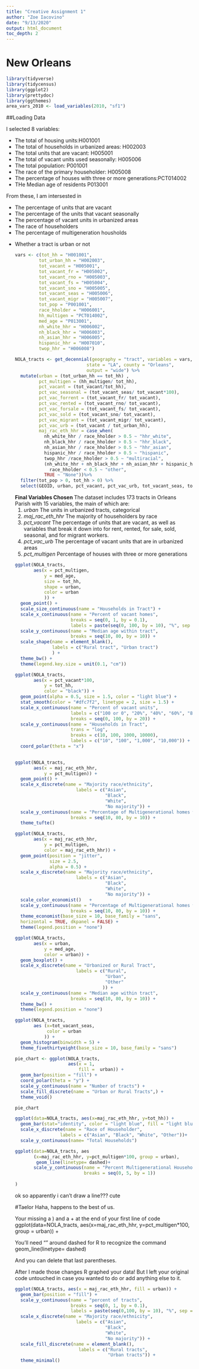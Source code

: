 ```yaml
---
title: "Creative Assignment 1"
author: "Zoe Iacovino"
date: "9/13/2020"
output: html_document
toc_depth: 2
---
```

# New Orleans

```r
library(tidyverse)
library(tidycensus)
library(ggplot2)
library(prettydoc)
library(ggthemes)
area_vars_2010 <- load_variables(2010, "sf1")
```

##Loading Data

I selected 8 variables: 
<ul>
<li> The total of housing units:H001001
<li> The total of households in urbanized areas: H002003
<li> The total units that are vacant: H005001
<li> The total of vacant units used seasonally: H005006
<li> The total population: P001001
<li> The race of the primary householder: H005008
<li> The percentage of houses with three or more generations:PCT014002
<li> THe Median age of residents P013001
</ul>

From these, I am intersested in 
<ul>
<li> The percentage of units that are vacant
<li> The percentage of the units that vacant seasonally
<li> The percentage of vacant units in urbanized areas
<li> The race of householders
<li> The percentage of multigeneration housholds
<li> Whether a tract is urban or not


```r
vars <- c(tot_hh = "H001001",
         tot_urban_hh = "H002003",
         tot_vacant = "H005001",
         tot_vacant_fr = "H005002",
         tot_vacant_rno = "H005003",
         tot_vacant_fs = "H005004",
         tot_vacant_sno = "H005005",
         tot_vacant_seas = "H005006",
         tot_vacant_migr = "H005007",
         tot_pop = "P001001",
         race_hholder = "H006001",
         hh_multigen = "PCT014002",
         med_age = "P013001",
         nh_white_hhr = "H006002",
         nh_black_hhr = "H006003",
         nh_asian_hhr = "H006005",
         hispanic_hhr = "H007010",
         twop_hhr = "H006008")

NOLA_tracts <- get_decennial(geography = "tract", variables = vars,
                           state = "LA", county = "Orleans",
                           output = "wide") %>%
  mutate(urban = (tot_urban_hh == tot_hh) ,
         pct_multigen = (hh_multigen/ tot_hh),
         pct_vacant = (tot_vacant/tot_hh),
         pct_vac_seasonal = (tot_vacant_seas/ tot_vacant*100),
         pct_vac_forrent = (tot_vacant_fr/ tot_vacant),
         pct_vac_rented = (tot_vacant_rno/ tot_vacant),
         pct_vac_forsale = (tot_vacant_fs/ tot_vacant),
         pct_vac_sold = (tot_vacant_sno/ tot_vacant),
         pct_vac_migrant = (tot_vacant_migr/ tot_vacant),
         pct_vac_urb = (tot_vacant / tot_urban_hh),
         maj_rac_eth_hhr = case_when(
           nh_white_hhr / race_hholder > 0.5 ~ "hhr_white",
           nh_black_hhr / race_hholder > 0.5 ~ "hhr_black",
           nh_asian_hhr / race_hholder > 0.5 ~ "hhr_asian",
           hispanic_hhr / race_hholder > 0.5 ~ "hispanic",
           twop_hhr /race_hholder > 0.5 ~ "multiracial",
           (nh_white_hhr + nh_black_hhr + nh_asian_hhr + hispanic_hhr + twop_hhr) /
             race_hholder < 0.5 ~ "other",
           TRUE ~ "None"))%>%
  filter(tot_pop > 0, tot_hh > 0) %>%
  select(GEOID, urban, pct_vacant, pct_vac_urb, tot_vacant_seas, tot_vacant_fr, tot_vacant_rno, tot_vacant_fs, tot_vacant_sno, tot_vacant_migr, pct_vac_seasonal, pct_multigen, maj_rac_eth_hhr, tot_hh, tot_pop, med_age) 
```
<b> Final Variables Chosen </b>
The dataset includes 173 tracts in Orleans Parish with 15 variables, the main of which are: 
<ol>
<li> *urban* The units in urbanized tracts, categorical
<li> *maj_rac_eth_hhr* The majority of householders by race
<li> *pct_vacant* The percentage of units that are vacant, as well as variables that break it down into for rent, rented, for sale, sold, seasonal, and for migrant workers.
<li> *pct_vac_urb* The percentage of vacant units that are in urbanized areas
<li> *pct_multigen* Percentage of houses with three or more generations
</ol>

```r
ggplot(NOLA_tracts, 
       aes(x = pct_multigen,
           y = med_age,
           size = tot_hh,
           shape = urban,
           color = urban
           )) +
  geom_point() +
  scale_size_continuous(name = "Households in Tract") +
  scale_x_continuous(name = "Percent of vacant homes",
                     breaks = seq(0, 1, by = 0.1),
                     labels = paste(seq(0, 100, by = 10), "%", sep = "")) +
  scale_y_continuous(name = "Median age within tract",
                     breaks = seq(10, 80, by = 10)) +
  scale_shape(name = element_blank(), 
              labels = c("Rural tract", "Urban tract")
              ) +
  theme_bw() +
  theme(legend.key.size = unit(0.1, "cm"))
```

```r
ggplot(NOLA_tracts, 
       aes(x = pct_vacant*100,
           y = tot_hh,
           color = "black")) +
  geom_point(alpha = 0.5, size = 1.5, color = "light blue") +
  stat_smooth(color = "#dfc7f2", linetype = 2, size = 1.5) +
  scale_x_continuous(name = "Percent of vacant units",
                     labels = c("100 or 0", "20%", "40%", "60%", "80%", "100%"),
                     breaks = seq(0, 100, by = 20)) +
  scale_y_continuous(name = "Households in Tract",
                     trans = "log",
                     breaks = c(10, 100, 1000, 10000),
                     labels = c("10", "100", "1,000", "10,000")) +
  coord_polar(theta = "x")
  
```
```r
ggplot(NOLA_tracts, 
       aes(x = maj_rac_eth_hhr,
           y = pct_multigen)) +
  geom_point() +
  scale_x_discrete(name = "Majority race/ethnicity",
                       labels = c("Asian",
                                  "Black",
                                  "White",
                                  "No majority")) +
  scale_y_continuous(name = "Percentage of Multigenerational homes within tract",
                     breaks = seq(10, 80, by = 10)) +
  theme_tufte() 
```

```r
ggplot(NOLA_tracts, 
       aes(x = maj_rac_eth_hhr,
           y = pct_multigen,
           color = maj_rac_eth_hhr)) +
  geom_point(position = "jitter",
             size = 2.5,
             alpha = 0.5) +
  scale_x_discrete(name = "Majority race/ethnicity",
                       labels = c("Asian",
                                  "Black",
                                  "White",
                                  "No majority")) +
  scale_color_economist()   +
  scale_y_continuous(name = "Percentage of Multigenerational homes within tract",
                     breaks = seq(10, 80, by = 10)) +
  theme_economist(base_size = 10, base_family = "sans",
  horizontal = TRUE, dkpanel = FALSE) +
  theme(legend.position = "none")
```


```r
ggplot(NOLA_tracts, 
       aes(x = urban,
           y = med_age,
           color = urban)) +
  geom_boxplot() +
  scale_x_discrete(name = "Urbanized or Rural Tract",
                       labels = c("Rural",
                                  "Urban",
                                  "Other"
                                 )) +
  scale_y_continuous(name = "Median age within tract",
                     breaks = seq(10, 80, by = 10)) +
  theme_bw() +
  theme(legend.position = "none")

```
```r

ggplot(NOLA_tracts, 
       aes (x=tot_vacant_seas,
            color = urban
           )) + 
  geom_histogram(binwidth = 5) +
  theme_fivethirtyeight(base_size = 10, base_family = "sans")

```
 
```r
pie_chart <- ggplot(NOLA_tracts, 
                    aes(x = 1, 
                        fill =  urban)) +
  geom_bar(position = "fill") +
  coord_polar(theta = "y") +
  scale_y_continuous(name = "Number of tracts") +
  scale_fill_discrete(name = "Urban or Rural Tracts",) +
  theme_void() 

pie_chart

```

```r
ggplot(data=NOLA_tracts, aes(x=maj_rac_eth_hhr, y=tot_hh)) +
  geom_bar(stat="identity", color = "light blue", fill = "light blue") +
  scale_x_discrete(name = "Race of Householder", 
                 labels = c("Asian", "Black", "White", "Other"))+
  scale_y_continuous(name= "Total Households")
```

```r
ggplot(data=NOLA_tracts, aes
       (x=maj_rac_eth_hhr, y=pct_multigen*100, group = urban), 
        geom_line(linetype= dashed)+
       scale_y_continuous(name = "Percent Multigenerational Households", 
                          breaks = seq(0, 5, by = 1))
  
)
```
ok so apparently i can't draw a line??? cute

#Taelor
Haha, happens to the best of us.

Your missing a ) and a + at the end of your first line of code 
ggplot(data=NOLA_tracts, aes(x=maj_rac_eth_hhr, y=pct_multigen*100, group = urban)) +

You'll need "" around dashed for R to recognize the command 
geom_line(linetype= dashed)

And you can delete that last parentheses. 

After I made those changes R graphed your data! But I left your original code untouched in case you wanted to do or add anything else to it. 




```r
ggplot(NOLA_tracts, aes(x = maj_rac_eth_hhr, fill = urban)) +
  geom_bar(position = "fill") +
  scale_y_continuous(name = "percent of tracts",
                     breaks = seq(0, 1, by = 0.1),
                     labels = paste(seq(0,100, by = 10), "%", sep ="")) +
  scale_x_discrete(name = "Majority race/ethnicity",
                       labels = c("Asian",
                                  "Black",
                                  "White",
                                  "No majority")) +
  scale_fill_discrete(name = element_blank(),
                        labels = c("Rural tracts",
                                   "Urban tracts")) +
  theme_minimal()
```

